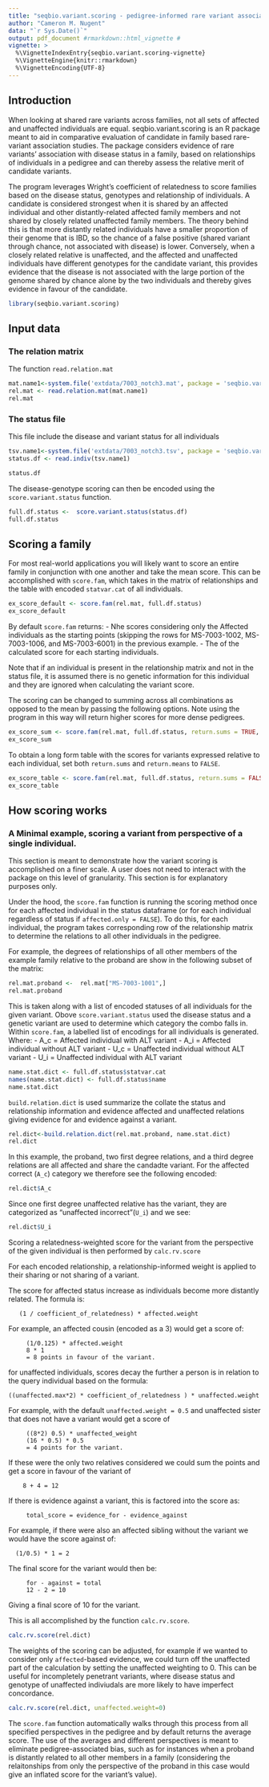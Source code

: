 ```yaml
---
title: "seqbio.variant.scoring - pedigree-informed rare variant association and penetrance scoring"
author: "Cameron M. Nugent"
data: "`r Sys.Date()`"
output: pdf_document #rmarkdown::html_vignette # 
vignette: >
  %\VignetteIndexEntry{seqbio.variant.scoring-vignette}
  %\VignetteEngine{knitr::rmarkdown}
  %\VignetteEncoding{UTF-8}
---
```


## Introduction

When looking at shared rare variants across families, not all sets of affected and unaffected individuals are equal. seqbio.variant.scoring is an R package meant to aid in comparative evaluation of candidate in family based rare-variant association studies. The package considers evidence of rare variants' association with disease status in a family, based on relationships of individuals in a pedigree and can thereby assess the relative merit of candidate variants.

The program leverages Wright’s coefficient of relatedness to score families based on the disease status, genotypes and relationship of individuals. A candidate is considered strongest when it is shared by an affected individual and other distantly-related affected family members and not shared by closely related unaffected family members. The theory behind this is that more distantly related individuals have a smaller proportion of their genome that is IBD, so the chance of a false positive (shared variant through chance, not associated with disease) is lower. Conversely, when a closely related relative is unaffected, and the affected and unaffected individuals have different genotypes for the candidate variant, this provides evidence that the disease is not associated with the large portion of the genome shared by chance alone by the two individuals and thereby gives evidence in favour of the candidate.

```r
library(seqbio.variant.scoring)
```


## Input data

### The relation matrix

The function `read.relation.mat`
```r
mat.name1<-system.file('extdata/7003_notch3.mat', package = 'seqbio.variant.scoring')
rel.mat <- read.relation.mat(mat.name1)
rel.mat
``` 


### The status file

This file include the disease and variant status for all individuals


```r

tsv.name1<-system.file('extdata/7003_notch3.tsv', package = 'seqbio.variant.scoring')
status.df <- read.indiv(tsv.name1)

status.df
``` 

The disease-genotype scoring can then be encoded using the `score.variant.status` function.

```r

full.df.status <-  score.variant.status(status.df)
full.df.status 
``` 



## Scoring a family

For most real-world applications you will likely want to score an entire family in conjunction with one another and take the mean score. This can be accomplished with `score.fam`, which takes in the matrix of relationships and the table with encoded `statvar.cat` of all individuals.

```r

ex_score_default <- score.fam(rel.mat, full.df.status)
ex_score_default
``` 


By default `score.fam` returns:
- Nhe scores considering only the Affected individuals as the starting points (skipping the rows for MS-7003-1002, MS-7003-1006, and MS-7003-6001) in the previous example.
- The of the calculated score for each starting individuals.

Note that if an individual is present in the relationship matrix and not in the status file, it is assumed there is no genetic information for this individual and they are ignored when calculating the variant score.

The scoring can be changed to summing across all combinations as opposed to the mean by passing the following options. Note using the program in this way will return higher scores for more dense pedigrees.
```r

ex_score_sum <- score.fam(rel.mat, full.df.status, return.sums = TRUE, return.means = FALSE)
ex_score_sum
``` 


To obtain a long form table with the scores for variants expressed relative to each individual, set both `return.sums` and `return.means` to `FALSE`.
```r

ex_score_table <- score.fam(rel.mat, full.df.status, return.sums = FALSE, return.means = FALSE)
ex_score_table
``` 
## How scoring works 
### A Minimal example, scoring a variant from perspective of a single individual.

This section is meant to demonstrate how the variant scoring is accomplished on a finer scale. A user does not need to interact with the package on this level of granularity. This section is for explanatory purposes only.

Under the hood, the `score.fam` function is running the scoring method once for each affected individual in the status dataframe (or for each individual regardless of status if `affected.only = FALSE`). To do this, for each individual, the program takes corresponding row of the relationship matrix to determine the relations to all other individuals in the pedigree.  

For example, the degrees of relationships of all other members of the example family relative to the proband are show in the following subset of the matrix:

```r
rel.mat.proband <-  rel.mat["MS-7003-1001",]
rel.mat.proband
```
This is taken along with a list of encoded statuses of all individuals for the given variant. Obove `score.variant.status` used the disease status and a genetic variant are used to determine which category the combo falls in. Within `score.fam`, a labelled list of encodings for all individuals is generated. Where:
    - A_c = Affected individual with ALT variant
    - A_i = Affected individual without ALT variant
    - U_c = Unaffected individual without ALT variant
    - U_i = Unaffected individual with ALT variant
```r
name.stat.dict <- full.df.status$statvar.cat
names(name.stat.dict) <- full.df.status$name
name.stat.dict
```

`build.relation.dict` is used summarize the collate the status and relationship information and evidence affected and unaffected relations giving evidence for and evidence against a variant.
```r
rel.dict<-build.relation.dict(rel.mat.proband, name.stat.dict)
rel.dict
``` 
In this example, the proband, two first degree relations, and a third degree relations are all affected and share the candadte variant. For the affected correct (`A_c`) category we therefore see the following encoded:

```r
rel.dict$A_c
``` 

Since one first degree unaffected relative has the variant, they are categorized as "unaffected incorrect"(`U_i`) and we see:
```r
rel.dict$U_i
``` 

Scoring a relatedness-weighted score for the variant from the perspective of the given individual is then performed by `calc.rv.score`

For each encoded relationship, a relationship-informed weight is applied to their sharing or not sharing of a variant.

The score for affected status increase as individuals become more distantly related. The formula is:
```
   (1 / coefficient_of_relatedness) * affected.weight
```
For example, an affected cousin (encoded as a 3) would get a score of:
```
     (1/0.125) * affected.weight
     8 * 1
     = 8 points in favour of the variant.
```

for unaffected individuals, scores decay the further a person is in relation to the query individual based on the formula:
```
((unaffected.max*2) * coefficient_of_relatedness ) * unaffected.weight
```
For example, with the default `unaffected.weight = 0.5` and unaffected sister that does not have a variant would get a score of
```
     ((8*2) 0.5) * unaffected_weight
     (16 * 0.5) * 0.5
     = 4 points for the variant.

```

If these were the only two relatives considered we could sum the points and get a score in favour of the variant of
```
    8 + 4 = 12
```
If there is evidence against a variant, this is factored into the score as:
```
     total_score = evidence_for - evidence_against
```
For example, if there were also an affected sibling without the variant we would have the score against of:
```
  (1/0.5) * 1 = 2
```

The final score for the variant would then be:
```
     for - against = total
     12 - 2 = 10
```
Giving a final score of 10 for the variant.

This is all accomplished by the function `calc.rv.score`. 
```r
calc.rv.score(rel.dict)
``` 

The weights of the scoring can be adjusted, for example if we wanted to consider only `affected`-based evidence, we could turn off the unaffected part of the calculation by setting the unaffected weighting to 0. This can be useful for incompletely penetrant variants, where disease status and genotype of unaffected indiviudals are more likely to have imperfect concordance.

```r
calc.rv.score(rel.dict, unaffected.weight=0)
``` 

The `score.fam` function automatically walks through this process from all specified perspectives in the pedigree and by default returns the average score. The use of the averages and different perspectives is meant to eliminate pedigree-associated bias, such as for instances when a proband is distantly related to all other members in a family (considering the relaitonships from only the perspective of the proband in this case would give an inflated score for the variant's value).


```r


``` 


```r


``` 
